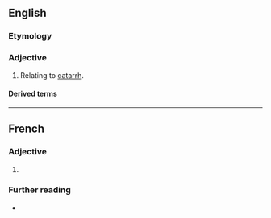 ==English==

===Etymology===
{{suffix|en|catarrh|al}}

===Adjective===
{{en-adj}}

# Relating to [[catarrh]].

====Derived terms====
{{der2|en
|catarrhal fever
|anti-catarrhal
|anticatarrhal
|bovine malignant catarrhal fever
|catarrhally
|malignant catarrhal fever}}

----

==French==

===Adjective===
{{fr-adj}}

# {{l|en|catarrhal}}

===Further reading===
* {{R:TLFi}}